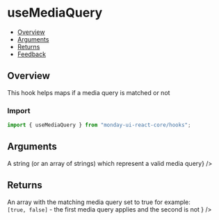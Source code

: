 
<Meta of={UseMediaQueryStories} />

# useMediaQuery

- [Overview](#overview)
- [Arguments](#arguments)
- [Returns](#returns)
- [Feedback](#feedback)

## Overview

This hook helps maps if a media query is matched or not

### Import

```js
import { useMediaQuery } from "monday-ui-react-core/hooks";
```

<Canvas of={UseMediaQueryStories.SingleRule} />

<Canvas of={UseMediaQueryStories.MultipleRules} />

## Arguments

<FunctionArguments>
  <FunctionArgument
    name="query"
    type="string | Array<string>"
    description={<>A string (or an array of strings) which represent a valid media query</>}
  />
</FunctionArguments>

## Returns

<FunctionArguments>
  <FunctionArgument
    name="result"
    type="Array<boolean>"
    description={
      <>
        An array with the matching media query set to true for example:
        <br /> <code>[true, false]</code> - the first media query applies and the second is not
      </>
    }
  />
</FunctionArguments>
